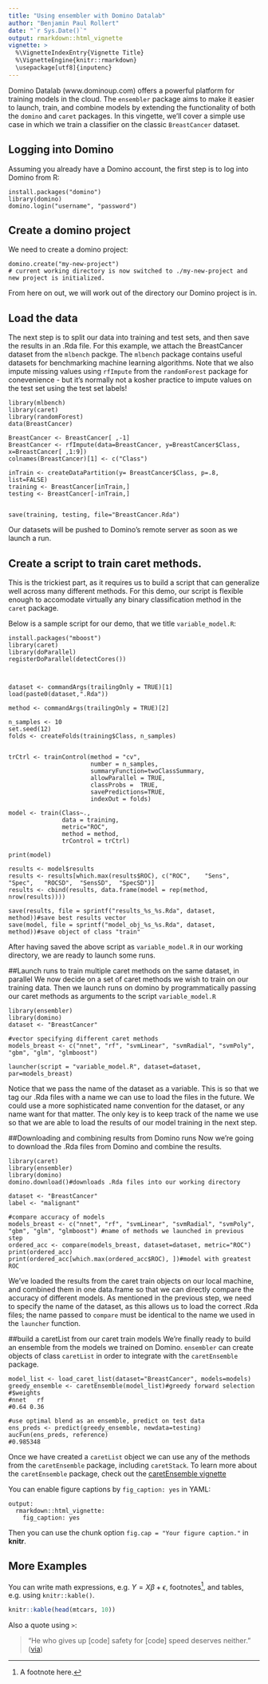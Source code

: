 ```yaml
---
title: "Using ensembler with Domino Datalab"
author: "Benjamin Paul Rollert"
date: "`r Sys.Date()`"
output: rmarkdown::html_vignette
vignette: >
  %\VignetteIndexEntry{Vignette Title}
  %\VignetteEngine{knitr::rmarkdown}
  \usepackage[utf8]{inputenc}
---
```


Domino Datalab (www.dominoup.com) offers a powerful platform for training models in the cloud. The `ensembler` package aims to make it easier to launch, train, and combine models by extending the functionality of both the `domino` and `caret` packages. In this vingette, we'll cover a simple use case in which we train a classifier on the classic `BreastCancer` dataset. 

## Logging into Domino

Assuming you already have a Domino account, the first step is to log into Domino from R:
```
install.packages("domino")
library(domino)
domino.login("username", "password")
```

## Create a domino project
We need to create a domino project:

```
domino.create("my-new-project")
# current working directory is now switched to ./my-new-project and new project is initialized.
```

From here on out, we will work out of the directory our Domino project is in.



## Load the data

The next step is to split our data into training and test sets, and then save the results in an .Rda file. For this example, we attach the BreastCancer dataset from the `mlbench` packge. The `mlbench` package contains useful datasets for benchmarking machine learning algorithms. Note that we also impute missing values using `rfImpute` from the `randomForest` package for conevenience - but it's normally not a kosher practice to impute values on the test set using the test set labels!

```
library(mlbench)
library(caret)
library(randomForest)
data(BreastCancer)

BreastCancer <- BreastCancer[ ,-1]
BreastCancer <- rfImpute(data=BreastCancer, y=BreastCancer$Class, x=BreastCancer[ ,1:9])
colnames(BreastCancer)[1] <- c("Class")

inTrain <- createDataPartition(y= BreastCancer$Class, p=.8, list=FALSE)
training <- BreastCancer[inTrain,]
testing <- BreastCancer[-inTrain,]


save(training, testing, file="BreastCancer.Rda")
```
Our datasets will be pushed to Domino's remote server as soon as we launch a run.

## Create a script to train caret methods.
This is the trickiest part, as it requires us to build a script that can generalize well across many different methods. For this demo, our script is flexible enough to accomodate virtually any binary classification method in the `caret` package.

Below is a sample script for our demo, that we title `variable_model.R`:

```
install.packages("mboost")
library(caret)
library(doParallel)
registerDoParallel(detectCores())



dataset <- commandArgs(trailingOnly = TRUE)[1]
load(paste0(dataset,".Rda"))

method <- commandArgs(trailingOnly = TRUE)[2]

n_samples <- 10
set.seed(12)
folds <- createFolds(training$Class, n_samples)


trCtrl <- trainControl(method = "cv", 
                       number = n_samples, 
                       summaryFunction=twoClassSummary,
                       allowParallel = TRUE,
                       classProbs =  TRUE,
                       savePredictions=TRUE,
                       indexOut = folds)

model <- train(Class~., 
               data = training,
               metric="ROC",
               method = method,
               trControl = trCtrl)

print(model)

results <- model$results
results <- results[which.max(results$ROC), c("ROC",    "Sens",   "Spec",   "ROCSD",  "SensSD",  "SpecSD")]
results <- cbind(results, data.frame(model = rep(method, nrow(results))))

save(results, file = sprintf("results_%s_%s.Rda", dataset, method))#save best results vector
save(model, file = sprintf("model_obj_%s_%s.Rda", dataset, method))#save object of class "train"
```
After having saved the above script as `variable_model.R` in our working directory, we are ready to launch some runs.

##Launch runs to train multiple caret methods on the same dataset, in parallel
We now decide on a set of caret methods we wish to train on our training data. Then we launch runs on domino by programmatically passing our caret methods as arguments to the script `variable_model.R`

```
library(ensembler)
library(domino)
dataset <- "BreastCancer"

#vector specifying different caret methods
models_breast <- c("nnet", "rf", "svmLinear", "svmRadial", "svmPoly", "gbm", "glm", "glmboost")

launcher(script = "variable_model.R", dataset=dataset, par=models_breast)
```
Notice that we pass the name of the dataset as a variable. This is so that we tag our .Rda files with a name we can use to load the files in the future. We could use a more sophisticated name convention for the dataset, or any name want for that matter. The only key is to keep track of the name we use so that we are able to load the results of our model training in the next step.

##Downloading and combining results from Domino runs
Now we're going to download the .Rda files from Domino and combine the results.

```
library(caret)
library(ensembler)
library(domino)
domino.download()#downloads .Rda files into our working directory

dataset <- "BreastCancer"
label <- "malignant"

#compare accuracy of models
models_breast <- c("nnet", "rf", "svmLinear", "svmRadial", "svmPoly", "gbm", "glm", "glmboost") #name of methods we launched in previous step
ordered_acc <- compare(models_breast, dataset=dataset, metric="ROC")
print(ordered_acc)
print(ordered_acc[which.max(ordered_acc$ROC), ])#model with greatest ROC
```
We've loaded the results from the caret train objects on our local machine, and combined them in one data.frame so that we can directly compare the accuracy of different models.
As mentioned in the previous step, we need to specify the name of the dataset, as this allows us to load the correct .Rda files; the name passed to `compare` must be identical to the name we used in the `launcher` function.

##build a caretList from our caret train models
We're finally ready to build an ensemble from the models we trained on Domino. `ensembler` can create objects of class `caretList` in order to integrate with the 
`caretEnsemble` package.

```
model_list <- load_caret_list(dataset="BreastCancer", models=models)
greedy_ensemble <- caretEnsemble(model_list)#greedy forward selection
#$weights
#nnet   rf 
#0.64 0.36 

#use optimal blend as an ensemble, predict on test data
ens_preds <- predict(greedy_ensemble, newdata=testing)
aucFun(ens_preds, reference)
#0.985348
```

Once we have created a `caretList` object we can use any of the methods from the `caretEnsemble` package, including `caretStack`. To learn more about the `caretEnsemble` package,
check out the [caretEnsemble vignette](http://cran.r-project.org/web/packages/caretEnsemble/vignettes/caretEnsemble-intro.html)

You can enable figure captions by `fig_caption: yes` in YAML:

    output:
      rmarkdown::html_vignette:
        fig_caption: yes

Then you can use the chunk option `fig.cap = "Your figure caption."` in **knitr**.

## More Examples

You can write math expressions, e.g. $Y = X\beta + \epsilon$, footnotes^[A footnote here.], and tables, e.g. using `knitr::kable()`.

```r
knitr::kable(head(mtcars, 10))
```

Also a quote using `>`:

> "He who gives up [code] safety for [code] speed deserves neither."
([via](https://twitter.com/hadleywickham/status/504368538874703872))
